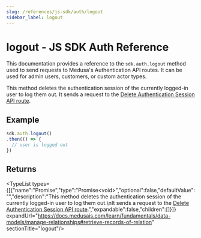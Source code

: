 ```yaml
---
slug: /references/js-sdk/auth/logout
sidebar_label: logout
---
```



# logout - JS SDK Auth Reference

This documentation provides a reference to the `sdk.auth.logout` method used to send requests to Medusa's Authentication API routes. It can be used for admin users, customers, or custom actor types.

This method deletes the authentication session of the currently logged-in user to log them out.
It sends a request to the [Delete Authentication Session API route](https://docs.medusajs.com/api/admin#auth\_deletesession).

## Example

```ts
sdk.auth.logout()
.then(() => {
  // user is logged out
})
```

## Returns

<TypeList types={[{"name":"Promise","type":"Promise&#60;void&#62;","optional":false,"defaultValue":"","description":"This method deletes the authentication session of the currently logged-in user to log them out.\nIt sends a request to the [Delete Authentication Session API route](https://docs.medusajs.com/api/admin#auth\\_deletesession).","expandable":false,"children":[]}]} expandUrl="https://docs.medusajs.com/learn/fundamentals/data-models/manage-relationships#retrieve-records-of-relation" sectionTitle="logout"/>
